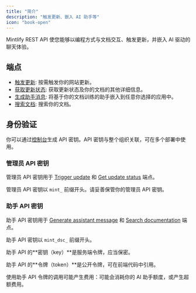 ```yaml
---
title: "简介"
description: "触发更新、嵌入 AI 助手等"
icon: "book-open"
---
```


Mintlify REST API 使您能够以编程方式与文档交互、触发更新，并嵌入 AI 驱动的聊天体验。

## 端点

- [触发更新](/zh/api-reference/update/trigger): 按需触发你的网站更新。
- [获取更新状态](/zh/api-reference/update/status): 获取更新状态及你的文档的其他详细信息。
- [生成助手消息](/zh/api-reference/assistant/create-assistant-message): 将基于你的文档训练的助手嵌入到任意你选择的应用中。
- [搜索文档](/zh/api-reference/assistant/search): 搜索你的文档。

## 身份验证

你可以通过[控制台](https://dashboard.mintlify.com/settings/organization/api-keys)生成 API 密钥。API 密钥与整个组织关联，可在多个部署中使用。

### 管理员 API 密钥

管理员 API 密钥用于 [Trigger update](/zh/api-reference/update/trigger) 和 [Get update status](/zh/api-reference/update/status) 端点。

管理员 API 密钥以 `mint_` 前缀开头。请妥善保管你的管理员 API 密钥。

### 助手 API 密钥

助手 API 密钥用于 [Generate assistant message](/zh/api-reference/assistant/create-assistant-message) 和 [Search documentation](/zh/api-reference/assistant/search) 端点。

助手 API 密钥以 `mint_dsc_` 前缀开头。

助手 API 的**密钥（key）**是服务端令牌，应当保密。

助手 API 的**令牌（token）**是公开令牌，可在前端代码中引用。

<Note>
  使用助手 API 令牌的调用可能产生费用：可能会消耗你的 AI 助手额度，或产生超额费用。
</Note>
